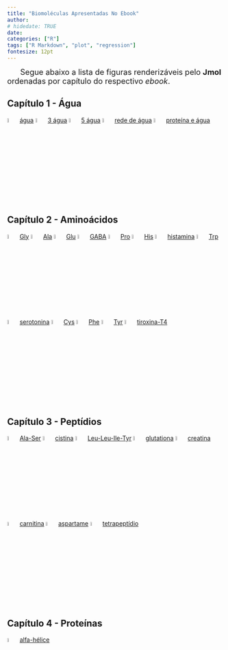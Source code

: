 ```yaml
---
title: "Biomoléculas Apresentadas No Ebook"
author: 
# hidedate: TRUE
date:  
categories: ["R"]
tags: ["R Markdown", "plot", "regression"]
fontesize: 12pt
---
```

<font size="4">

|       Segue abaixo a lista de figuras renderizáveis pelo **Jmol** ordenadas por capítulo do respectivo *ebook*.
</font>

## Capítulo 1 - Água ##

![](h2o.png){width=5%}  [água](.\h2o.png)
![](h2o-3.png){width=5%}  [3 água](.\h2o-3.png)
![](h2o-4.png){width=5%}  [5 água](.\h2o-4.png)
![](h2o-tot.png){width=5%}  [rede de água](.\h2o-tot.png)
![](hemogl.png){width=5%}  [proteína e água](.\hemogl.png)

## Capítulo 2 - Aminoácidos ##

![](gly.png){width=5%}  [Gly](.\gly.png)
![](ala.png){width=5%}  [Ala](.\ala.png)
![](glu.png){width=5%}  [Glu](.\glu.png)
![](gaba.png){width=5%}  [GABA](.\gaba.png)
![](pro.png){width=5%}  [Pro](.\pro.png)
![](his.png){width=5%}  [His](.\his.png)
![](histam.png){width=5%}  [histamina](.\histam.png)
![](trp.png){width=5%}  [Trp](.\trp.png)
![](serotonine.png){width=5%}  [serotonina](.\serotonine.png)
![](cys.png){width=5%}  [Cys](.\cys.png)
![](phe.png){width=5%}  [Phe](.\phe.png)
![](tyr.png){width=5%}  [Tyr](.\tyr.png)
![](thyroxin.png){width=5%}  [tiroxina-T4](thyroxin.\.png)

## Capítulo 3 - Peptídios ##

![](AlaSer.png){width=5%}  [Ala-Ser](.\AlaSer.png)
![](cystine.png){width=5%}  [cistina](cystine.\.png)
![](LeuLeuIleTyr.png){width=5%}  [Leu-Leu-Ile-Tyr](LeuLeuIleTyr.\.png)
![](glutathione.png){width=5%}  [glutationa](glutathione.\.png)
![](creatine.png){width=5%}  [creatina](creatine.\.png)
![](carnitine.png){width=5%}  [carnitina](.\carnitine.png)
![](aspartame.png){width=5%}  [aspartame](.\aspartame.png)
![](tetrapep.png){width=5%}  [tetrapeptídio](.\tetrapep.png)

## Capítulo 4 - Proteínas ##

![](1dn3.png){width=5%}  [alfa-hélice](.\1dn3.png)













